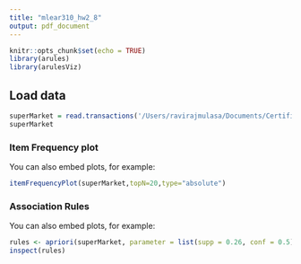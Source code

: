 ```yaml
---
title: "mlear310_hw2_8"
output: pdf_document
---
```


```r
knitr::opts_chunk$set(echo = TRUE)
library(arules)
library(arulesViz)
```

## Load data

```r
superMarket = read.transactions('/Users/ravirajmulasa/Documents/Certificate_in_MachineLearning/Advanced_Machine_Learning/Homework/HW2/market_basket.txt', format = "basket", sep=",")
superMarket
```

### Item Frequency plot

You can also embed plots, for example:

```r
itemFrequencyPlot(superMarket,topN=20,type="absolute")
```

### Association Rules

You can also embed plots, for example:

```r
rules <- apriori(superMarket, parameter = list(supp = 0.26, conf = 0.5))
inspect(rules)
```